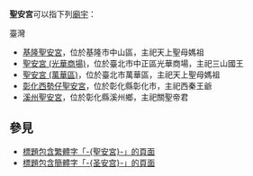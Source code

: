 '''聖安宮'''可以指下列[[廟宇|廟宇]]：
;臺灣
* [[基隆聖安宮|基隆聖安宮]]，位於基隆市中山區，主祀天上聖母媽祖
* [[聖安宮_(光華商場)|聖安宮 (光華商場)]]，位於臺北市中正區光華商場，主祀三山國王
* [[聖安宮_(萬華區)|聖安宮 (萬華區)]]，位於臺北市萬華區，主祀天上聖母媽祖
* [[彰化西勢仔聖安宮|彰化西勢仔聖安宮]]，位於彰化縣彰化市，主祀西秦王爺
* [[溪州聖安宮|溪州聖安宮]]，位於彰化縣溪州鄉，主祀關聖帝君

== 參見 ==
* [[Special:Search/intitle:"聖安宮"|標題包含繁體字「-{聖安宮}-」的頁面]]
* [[Special:Search/intitle:"圣安宫"|標題包含簡體字「-{圣安宫}-」的頁面]]
{{Disambiguation|Sheng|Cat=三字廟宇消歧義}}